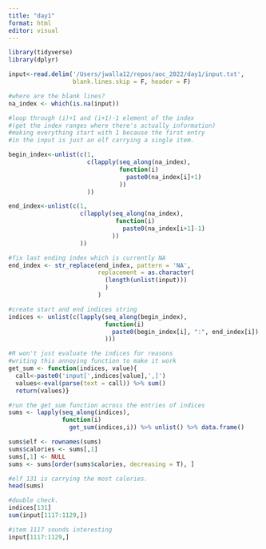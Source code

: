 ```yaml
---
title: "day1"
format: html
editor: visual
---
```


```r
library(tidyverse)
library(dplyr)

input<-read.delim('/Users/jwalla12/repos/aoc_2022/day1/input.txt', 
                  blank.lines.skip = F, header = F) 

#where are the blank lines?
na_index <- which(is.na(input))

#loop through (i)+1 and (i+1)-1 element of the index 
#(get the index ranges where there's actually information)
#making everything start with 1 because the first entry 
#in the input is just an elf carrying a single item.

begin_index<-unlist(c(1, 
                      c(lapply(seq_along(na_index), 
                               function(i) 
                                 paste0(na_index[i]+1)
                               ))
                      ))

end_index<-unlist(c(1, 
                    c(lapply(seq_along(na_index), 
                              function(i) 
                                paste0(na_index[i+1]-1)
                             ))
                    ))

#fix last ending index which is currently NA
end_index <- str_replace(end_index, pattern = 'NA', 
                         replacement = as.character(
                           (length(unlist(input)))
                           )
                         )

#create start and end indices string
indices <- unlist(c(lapply(seq_along(begin_index), 
                           function(i) 
                             paste0(begin_index[i], ":", end_index[i])
                           )))

#R won't just evaluate the indices for reasons
#writing this annoying function to make it work
get_sum <- function(indices, value){
  call<-paste0('input[',indices[value],',]')
  values<-eval(parse(text = call)) %>% sum()
  return(values)}

#run the get_sum function across the entries of indices
sums <- lapply(seq_along(indices), 
               function(i) 
                 get_sum(indices,i)) %>% unlist() %>% data.frame()

sums$elf <- rownames(sums)
sums$calories <- sums[,1]
sums[,1] <- NULL
sums <- sums[order(sums$calories, decreasing = T), ]   

#elf 131 is carrying the most calories.
head(sums)

#double check.
indices[131]
sum(input[1117:1129,])

#item 1117 sounds interesting
input[1117:1129,]
```
